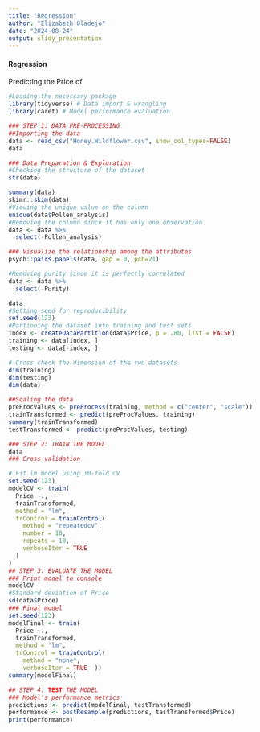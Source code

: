 ---
title: "Regression"
author: "Elizabeth Oladejo"
date: "2024-08-24"
output: slidy_presentation
---


#### Regression

Predicting the Price of 

```{r, message=FALSE}
#Loading the necessary package
library(tidyverse) # Data import & wrangling
library(caret) # Model performance evaluation

### STEP 1: DATA PRE-PROCESSING
##Importing the data
data <- read_csv("Honey.Wildflower.csv", show_col_types=FALSE)
data

### Data Preparation & Exploration
#Checking the structure of the dataset
str(data)

summary(data)
skimr::skim(data)
#Viewing the unique value on the column
unique(data$Pollen_analysis)
#Removing the column since it has only one observation
data <- data %>%
  select(-Pollen_analysis)

### Visualize the relationship among the attributes
psych::pairs.panels(data, gap = 0, pch=21)

#Removing purity since it is perfectly correlated
data <- data %>% 
  select(-Purity)

data
#Setting seed for reproducibility 
set.seed(123)
#Partioning the dataset into training and test sets
index <- createDataPartition(data$Price, p = .80, list = FALSE)
training <- data[index, ]
testing <- data[-index, ]

# Cross check the dimension of the two datasets
dim(training)
dim(testing)
dim(data)

##Scaling the data
preProcValues <- preProcess(training, method = c("center", "scale"))
trainTransformed <- predict(preProcValues, training)
summary(trainTransformed)
testTransformed <- predict(preProcValues, testing)

### STEP 2: TRAIN THE MODEL
data
### Cross-validation

# Fit lm model using 10-fold CV
set.seed(123)
modelCV <- train(
  Price ~., 
  trainTransformed,
  method = "lm",
  trControl = trainControl(
    method = "repeatedcv", 
    number = 10,
    repeats = 10, 
    verboseIter = TRUE
  )
)
## STEP 3: EVALUATE THE MODEL
### Print model to console
modelCV
#Standard deviation of Price
sd(data$Price)
### Final model
set.seed(123)
modelFinal <- train(
  Price ~., 
  trainTransformed,
  method = "lm",
  trControl = trainControl(
    method = "none", 
    verboseIter = TRUE  ))
summary(modelFinal)

## STEP 4: TEST THE MODEL
### Model's performance metrics
predictions <- predict(modelFinal, testTransformed)
performance <- postResample(predictions, testTransformed$Price)
print(performance)

```

